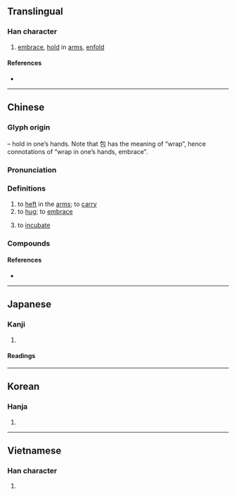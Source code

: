 {{also|抔}}
{{character info/new}}
==Translingual==
{{stroke order|strokes=8}}
{{ja-forms|抱|抱|抱}}

===Han character===
{{Han char|rn=64|rad=手|as=05|sn=8|four=57012|canj=QPRU|ids=⿰扌包}}

# [[embrace]], [[hold]] in [[arm]]s, [[enfold]]

====References====
* {{Han ref|kx=0423.080|dkj=11917|dj=0771.070|hdz=31856.040|uh=62B1|ud=25265|bh=A9EA|bd=43498}}

----

==Chinese==
{{zh-forms}}

===Glyph origin===
{{Han etyl}}
{{Han compound|手|t1=扌|包|ls=psc|c1=s|c2=p}} – hold in one’s hands. Note that 包 has the meaning of “wrap”, hence connotations of “wrap in one’s hands, embrace”.

===Pronunciation===
{{zh-pron
|m=bào
|m-s=bao4
|c=pou5,bou6,paau1
|c_note=bou6 - equivalent to {{zh-l|*菢}}; paau1 - equivalent to {{zh-l|*拋}}
|h=pfs=
|md=
|mn=qz:phǒ͘/tw,xm,zz:phō/qz:phǒ/qz:phǎu/tw,xm,zz:phāu/qz:pǎu/xm,zz:pāu
|mn_note=phǒ͘/phō - literary; phǒ/phǎu/phāu/pǎu/pāu - vernacular; pō - unknown dialect
|mn-t=po6
|w=
|mc=y
|oc=y
|ma=y
|cat=v
}}

===Definitions===
{{zh-hanzi}}

# to [[heft]] in the [[arms]]; to [[carry]]
# to [[hug]]; to [[embrace]]
# {{lb|zh|Sichuan}} to [[incubate]]

===Compounds===
{{zh-der|擁抱|抱怨|抱歉|抱負|懷抱|抱有|抱抱|抱持|環抱|緊抱|合抱|抱拳|摟抱|萬分抱歉|不抱幻想|臨急抱佛腳|臨時抱佛腳|偎抱|初歸新抱落地孩兒|合抱之木，生於毫末|圍抱|平時不燒香，臨時抱佛腳|平時不燒香，急來抱佛腳|心抱|心抱仔|懷抱兒|急時抱佛腳|急來抱佛腳|打抱不平|投懷送抱|撫抱|抱不平|抱佛腳|抱養|抱怨|抱廈|抱團兒|抱團兒思維|抱大腿|抱頭|抱頭痛哭|抱頭鼠竄|抱委屈|抱娃娃|抱定|抱屈|抱恙|抱恨|抱恨終天|抱愧|抱憾|抱成一團|抱打不平|抱抱團|抱抱裝|抱摔|抱有幻想|抱枕|抱柱|抱殘守缺|抱犢崮|抱疚|抱病|抱病工作|抱窩|抱粗腿|抱罪|抱腳|抱腳兒|抱腰|抱薪救火|抱蛋|抱身兒|抱雞婆|攔腰抱住|拱抱|推襟送抱|新抱|水抱|琵琶別抱|蜘蛛抱蛋|襟抱|防抱死系統|抱笙}}

====References====
* {{thcwd|3956}}

{{zh-cat|Beginning}}

----

==Japanese==

===Kanji===
{{ja-kanji|grade=c|rs=手05}}

# {{defn|lang=ja|sort=手05}}

====Readings====
{{ja-readings
|goon=ぼう
|kanon=ほう
|kun=いだ-く, だ-く, かか-える
}}

----

==Korean==

===Hanja===
{{ko-hanja|hangeul=포|eumhun=|rv=po|mr=p'o|y=pho}}

# {{defn|lang=ko|sort=手05}}

----

==Vietnamese==

===Han character===
{{vi-hantu|[[bão]]|rs=手05}}

# {{defn|lang=vi|sort=手05}}